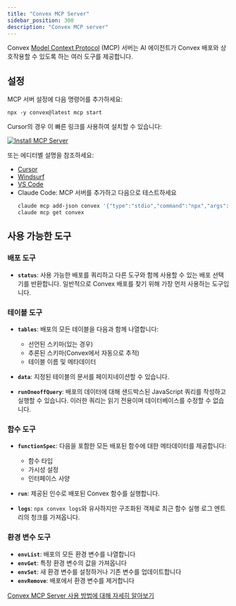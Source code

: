 ```yaml
---
title: "Convex MCP Server"
sidebar_position: 300
description: "Convex MCP server"
---
```


Convex
[Model Context Protocol](https://docs.cursor.com/context/model-context-protocol)
(MCP) 서버는 AI 에이전트가 Convex 배포와 상호작용할 수 있도록 하는 여러 도구를 제공합니다.

## 설정

MCP 서버 설정에 다음 명령어를 추가하세요:

`npx -y convex@latest mcp start`

Cursor의 경우 이 빠른 링크를 사용하여 설치할 수 있습니다:

[![Install MCP Server](https://cursor.com/deeplink/mcp-install-dark.svg)](https://cursor.com/en/install-mcp?name=convex&config=eyJjb21tYW5kIjoibnB4IC15IGNvbnZleEBsYXRlc3QgbWNwIHN0YXJ0In0%3D)

또는 에디터별 설명을 참조하세요:

- [Cursor](/ai/using-cursor.mdx#setup-the-convex-mcp-server)
- [Windsurf](/ai/using-windsurf.mdx#setup-the-convex-mcp-server)
- [VS Code](/ai/using-github-copilot.mdx#setup-the-convex-mcp-server)
- Claude Code: MCP 서버를 추가하고 다음으로 테스트하세요
  ```bash
  claude mcp add-json convex '{"type":"stdio","command":"npx","args":["convex","mcp","start"]}'
  claude mcp get convex
  ```

## 사용 가능한 도구

### 배포 도구

- **`status`**: 사용 가능한 배포를 쿼리하고 다른 도구와 함께 사용할 수 있는 배포 선택기를 반환합니다. 일반적으로 Convex 배포를 찾기 위해 가장 먼저 사용하는 도구입니다.

### 테이블 도구

- **`tables`**: 배포의 모든 테이블을 다음과 함께 나열합니다:

  - 선언된 스키마(있는 경우)
  - 추론된 스키마(Convex에서 자동으로 추적)
  - 테이블 이름 및 메타데이터

- **`data`**: 지정된 테이블의 문서를 페이지네이션할 수 있습니다.

- **`runOneoffQuery`**: 배포의 데이터에 대해 샌드박스된 JavaScript 쿼리를 작성하고 실행할 수 있습니다. 이러한 쿼리는 읽기 전용이며 데이터베이스를 수정할 수 없습니다.

### 함수 도구

- **`functionSpec`**: 다음을 포함한 모든 배포된 함수에 대한 메타데이터를 제공합니다:

  - 함수 타입
  - 가시성 설정
  - 인터페이스 사양

- **`run`**: 제공된 인수로 배포된 Convex 함수를 실행합니다.

- **`logs`**: `npx convex logs`와 유사하지만 구조화된 객체로 최근 함수 실행 로그 엔트리의 청크를 가져옵니다.

### 환경 변수 도구

- **`envList`**: 배포의 모든 환경 변수를 나열합니다
- **`envGet`**: 특정 환경 변수의 값을 가져옵니다
- **`envSet`**: 새 환경 변수를 설정하거나 기존 변수를 업데이트합니다
- **`envRemove`**: 배포에서 환경 변수를 제거합니다

[Convex MCP Server 사용 방법에 대해 자세히 알아보기](https://stack.convex.dev/convex-mcp-server)

